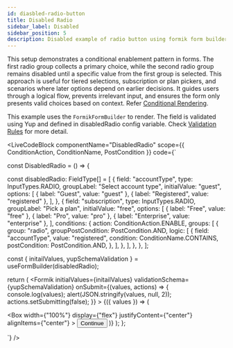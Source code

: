 ```yaml
---
id: diasbled-radio-button
title: Disabled Radio 
sidebar_label: Disabled
sidebar_position: 5 
description: Disabled example of radio button using formik form builder.
---
```



This setup demonstrates a conditional enablement pattern in forms. The first radio group collects a primary choice, while the second radio group remains disabled until a specific value from the first group is selected. This approach is useful for tiered selections, subscription or plan pickers, and scenarios where later options depend on earlier decisions. It guides users through a logical flow, prevents irrelevant input, and ensures the form only presents valid choices based on context. Refer [Conditional Rendering](/docs/getting-started/my-doc-configuration#conditional-rendering).

This example uses the `FormikFormBuilder` to render.
The field is validated using Yup and defined in disabledRadio config variable. Check [Validation Rules](/docs/getting-started/my-doc-configuration#validation-rules) for more detail.

<LiveCodeBlock
  componentName="DisabledRadio"
  scope={{ ConditionAction, ConditionName, PostCondition }}
  code={`

const DisabledRadio = () => {
   
   const disabledRadio: FieldType[] = [
    {
        field: "accountType",
        type: InputTypes.RADIO,
        groupLabel: "Select account type",
        initialValue: "guest",
        options: [
            { label: "Guest", value: "guest" },
            { label: "Registered", value: "registered" },
        ],
    },
    {
        field: "subscription",
        type: InputTypes.RADIO,
        groupLabel: "Pick a plan",
        initialValue: "free",
        options: [
            { label: "Free", value: "free" },
            { label: "Pro", value: "pro" },
            { label: "Enterprise", value: "enterprise" },
        ],
        conditions: {
            action: ConditionAction.ENABLE,
            groups: [
                {
                    group: "radio",
                    groupPostCondition: PostCondition.AND,
                    logic: [
                        {
                            field: "accountType",
                            value: "registered",
                            condition: ConditionName.CONTAINS,
                            postCondition: PostCondition.AND,
                        },
                    ],
                },
            ],
        },
    },
 ];

  const { initailValues, yupSchemaValidation } = useFormBuilder(disabledRadio);

  return (
    <Formik
      initialValues={initailValues}
      validationSchema={yupSchemaValidation}
      onSubmit={(values, actions) => {
        console.log(values);
        alert(JSON.stringify(values, null, 2));
        actions.setSubmitting(false);
      }}
    >
      {({ values }) => (
        <Form>
          <FormBuilder
            group="form"
            values={values}
            data-test="form"
            fields={disabledRadio}
          />
          <Box
            width={"100%"}
            display={"flex"}
            justifyContent={"center"}
            alignItems={"center"}
          >
            <Button variant="solid" type="submit">
              Continue
            </Button>
          </Box>
        </Form>
      )}
    </Formik>
  );
};


`}
/>